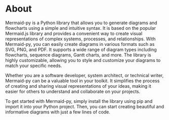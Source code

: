 # About


Mermaid-py is a Python library that allows you to generate diagrams and flowcharts using a simple and intuitive syntax.
It is based on the popular Mermaid.js library and provides a convenient way to create visual representations of complex
systems, processes, and relationships.
With Mermaid-py, you can easily create diagrams in various formats such as SVG, PNG, and PDF. It supports a wide range of
diagram types including flowcharts, sequence diagrams, Gantt charts, and more. The library is highly customizable,
allowing you to style and customize your diagrams to match your specific needs.

Whether you are a software developer, system architect, or technical writer, Mermaid-py can be a valuable tool in your
toolkit. It simplifies the process of creating and sharing visual representations of your ideas, making it easier for
others to understand and collaborate on your projects.

To get started with Mermaid-py, simply install the library using pip and import it into your Python project. Then,
you can start creating beautiful and informative diagrams with just a few lines of code.
